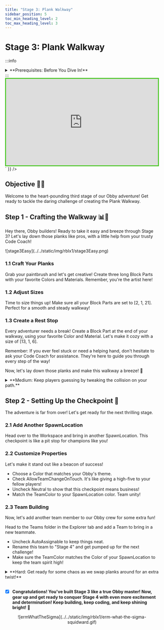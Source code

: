 ```yaml
---
title: "Stage 3: Plank Walkway"
sidebar_position: 5
toc_min_heading_level: 2
toc_max_heading_level: 3
---
```



# Stage 3: Plank Walkway

:::info
<details style={{border:'none'}}>
    <summary>**Prerequisites: Before You Dive In!**</summary>
    
    Before diving into the thrilling challenges of Stage 3, make sure you've conquered these epic quests:
    
    **1. Intro**

    You've embarked on this epic coding adventure with excitement and curiosity. Now, let's take it to the next stage!

    **2. Setup**

    You've set the stage for your Obby journey, ensuring everything's in place for your creative endeavors. Time to unleash your coding superpowers!

    **3. Stage 1: Ascending Walls**

    You've scaled the heights of Ascending Walls, mastering the basics of obstacle creation. Now, let's elevate your skills even further!

    **4. Stage 2: Sphere Stairs**

    You've bravely navigated the Sphere Stairs, showing off your building prowess. Get ready to build on that success and take on the next challenge!

    **You're well-prepared and pumped up to tackle Stage 3 like a true coding hero! 🚀**
</details>
:::

<br  />

<div dangerouslySetInnerHTML={{
  __html: `
    <div style="padding:56.25% 0 0 0;position:relative;border:3px solid #47c621;">
      <iframe src="https://player.vimeo.com/video/952505925?h=f5e14aefc9" frameborder="0" allow="autoplay; fullscreen; picture-in-picture; clipboard-write" style="position:absolute;top:0;left:0;width:100%;height:100%;" title="Roblox Part 1 - Stage 3"></iframe>
    </div>
    <script src="https://player.vimeo.com/api/player.js"></script>
  `
}} />

## Objective 🧐🗿

Welcome to the heart-pounding third stage of our Obby adventure! Get ready to tackle the daring challenge of creating the Plank Walkway.

## Step 1 - Crafting the Walkway 📊🚶

Hey there, Obby builders! Ready to take it easy and breeze through Stage 3? Let's lay down those planks like pros, with a little help from your trusty Code Coach!

<div className='image-wrapper'>
    ![stage3Easy](../../static/img/rblx1/stage3Easy.png)
</div>

### 1.1 Craft Your Planks

Grab your paintbrush and let's get creative! Create three long Block Parts with your favorite Colors and Materials. Remember, you're the artist here!

### 1.2 Adjust Sizes

Time to size things up! Make sure all your Block Parts are set to [2, 1, 21]. Perfect for a smooth and steady walkway!

### 1.3 Create a Rest Stop

Every adventurer needs a break! Create a Block Part at the end of your walkway, using your favorite Color and Material. Let's make it cozy with a size of [13, 1, 6].

Remember: If you ever feel stuck or need a helping hand, don't hesitate to ask your Code Coach for assistance. They're here to guide you through every step of the way!

Now, let's lay down those planks and make this walkway a breeze! 🌟

<details>
    <summary>**Medium: Keep players guessing by tweaking the collision on your path.**</summary>

    <div className='image-wrapper'>
        ![stage3Medium](../../static/img/rblx1/stage3Medium.png)
    </div>

    <br  />
    
    **1.1 Craft Your Planks**

    Time to unleash your inner architect! Create three long block parts, each with your own Color and Material. Make them as vibrant and sturdy as your imagination!

    **1.2 Rest Stop**

    Even adventurers need a break! Place a block part at the end of your walkway, like a cozy spot to catch your breath before the next challenge.

    **1.3 Double Trouble**

    Duplicate your three planks and the resting spot, then place them twice along your Obby path. It's like creating your own roadmap to success!
</details>

## Step 2 - Setting Up the Checkpoint 🚩

The adventure is far from over! Let's get ready for the next thrilling stage.

### 2.1 Add Another SpawnLocation

Head over to the Workspace and bring in another SpawnLocation. This checkpoint is like a pit stop for champions like you!

### 2.2 Customize Properties

Let's make it stand out like a beacon of success!
- Choose a Color that matches your Obby's theme.
- Check AllowTeamChangeOnTouch. It's like giving a high-five to your fellow players!
- Uncheck Neutral to show that this checkpoint means business!
- Match the TeamColor to your SpawnLocation color. Team unity!

### 2.3 Team Building

Now, let's add another team member to our Obby crew for some extra fun!

Head to the Teams folder in the Explorer tab and add a Team to bring in a new teammate.
- Uncheck AutoAssignable to keep things neat.
- Rename this team to "Stage 4" and get pumped up for the next challenge!
- Make sure the TeamColor matches the Color of your SpawnLocation to keep the team spirit high!

<details>
    <summary>**Hard: Get ready for some chaos as we swap planks around for an extra twist!**</summary>

    **If you want more of a challenge by recreating the video yourself, follow these steps:**

    Hey fearless adventurers! Stage 3 just got a whole lot trickier, but I know you're up for the challenge! Get ready to swap those planks and bring on the chaos – but remember, your Code Coach is always here to lend a hand if you need it. Let's dive in and see if you can tackle this challenge all on your own!

    **Description** 

    We are going to create a script that makes three parts in Roblox swap positions randomly. Here's what we want to accomplish: 

    **Step 1 - Start with Three Parts:**
    
    We will have three parts in our game. 

    **Step 2 - Swap Positions**
    
    The parts will switch places with each other randomly. 

    **Step 3 - Keep Swapping:**
    
    The parts will keep swapping positions continuously, creating a fun effect. 

    By doing this, the parts will keep moving to each other's positions randomly, making the game more interesting. 

    <br  />
    
    **Instructions and Code Logic** 

    **Step 1 - Set Up Starting Variables:**

    - Create variables for each of the three parts (`part1`, `part2`, and `part3`). 

    **Step 2 - Create a Function:**

    - Define a function named `swapPositions` that takes two parts (`partA` and `partB`) and swaps their positions. 

    **Step 3 - Make an Infinite Loop:**

    - Create a loop that runs forever using `while true do`. 

    **Step 4 - Choose a Random Swap:**

    - Inside the loop, choose a random number between 1 and 3. 

    **Step 5 - Swap Based on Random Choice:**

    - If the random number is 1, swap the positions of `part1` and `part2`. 

    - If the random number is 2, swap the positions of `part2` and `part3`. 

    - If the random number is 3, swap the positions of `part3` and `part1`. 

    **Step 6 - Pause the Loop:**

    - Use the `wait` function to pause the loop for a short time, such as 2 seconds, before repeating the loop. 

    <br  />

    **Putting It All Together**

    - Start by setting up your three parts. 

    - Define a function named `swapPositions` that swaps the positions of two parts. 

    - Create an infinite loop using `while true do`. 

    - Inside the loop, choose a random number between 1 and 3. 

    - Swap the positions of the parts based on the random number. 

    - Use the `wait` function to pause the loop for a short time. 

    - Repeat the loop to keep swapping the parts' positions randomly. 

    {/* <br  />

    **Extra Points Challenge:**

    Feeling up for a challenge? Take your completed script and duplicate it onto the remaining planks. Can you conquer this stage solo, without any assistance from your Code Coach? It's time to put your skills to the test and strive for that flawless run!

    But remember, even the greatest heroes need support from time to time. If you find yourself in need of guidance, don't hesitate to reach out to your Code Coach. However, if you're able to conquer this challenge independently, you'll earn some serious coding bragging rights!

    So, gear up, fearless coders, and prepare to conquer the dynamic platforms of **Stage 3 - Hard**! Your coding journey awaits! 🚀💻 */}
</details>

<br  />

- [x] **Congratulations! You've built Stage 3 like a true Obby master! Now, gear up and get ready to conquer Stage 4 with even more excitement and determination! Keep building, keep coding, and keep shining bright! 🌟**

<div align='center'>
    ![ermWhatTheSigma](../../static/img/rblx1/erm-what-the-sigma-squidward.gif)
</div>

<div align='center'>
    <ReactAudioPlayer
        src={audioFile}
        controls
    />
</div>